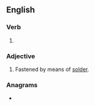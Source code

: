 ==English==

===Verb===
{{head|en|verb form}}

# {{en-past of|solder}}

===Adjective===
{{en-adj}}

# Fastened by means of [[solder]].

===Anagrams===
* {{anagrams|en|a=ddeelors|desolder}}